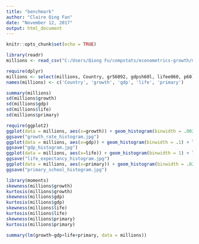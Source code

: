 ```yaml
---
title: "benchmark"
author: "Claire Qing Fan"
date: "November 12, 2017"
output: html_document
---
```


```r
knitr::opts_chunk$set(echo = TRUE)
```

```r
library(readr)
millions <- read_csv("C:/Users/Qiong Fu/compstats/econometrics-growth/millions.csv")

require(dplyr)
millions <- select(millions, Country, gr56092, gdpsh60l, lifee060, p60)
names(millions) <- c('Country', 'growth', 'gdp', 'life', 'primary')

```

```r
summary(millions)
sd(millions$growth)
sd(millions$gdp)
sd(millions$life)
sd(millions$primary)

require(ggplot2)
ggplot(data = millions, aes(x=growth)) + geom_histogram(binwidth = .002) + labs(title = 'Distribution of Growth Rates')
ggsave("growth_rate_histogram.jpg")
ggplot(data = millions, aes(x=gdp)) + geom_histogram(binwidth = .1) + labs(title = 'Distribution of GDP per capita')
ggsave("gdp_histogram.jpg")
ggplot(data = millions, aes(x=life)) + geom_histogram(binwidth = 1) + labs(title = 'Distribution of life expectancy')
ggsave("life_expectancy_histogram.jpg")
ggplot(data = millions, aes(x=primary)) + geom_histogram(binwidth = .02) + labs(title = 'Distribution of Primary School Enrollment Rates')
ggsave("primary_school_histogram.jpg")

library(moments)
skewness(millions$growth)
kurtosis(millions$growth)
skewness(millions$gdp)
kurtosis(millions$gdp)
skewness(millions$life)
kurtosis(millions$life)
skewness(millions$primary)
kurtosis(millions$primary)

```

```r
summary(lm(growth~gdp+life+primary, data = millions))

```

